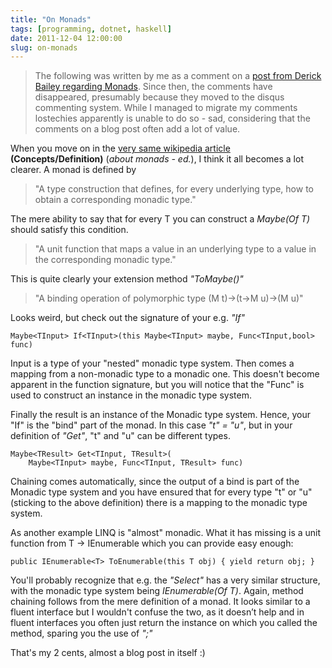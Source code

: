 ```yaml
---
title: "On Monads"
tags: [programming, dotnet, haskell]
date: 2011-12-04 12:00:00
slug: on-monads
---
```


> The following was written by me as a comment on a [post from Derick Bailey regarding Monads][1]. Since then,
> the comments have disappeared, presumably because they moved to the disqus commenting system. While I managed to migrate my comments
> lostechies apparently is unable to do so - sad, considering that the comments on a blog post often add a lot of value.

When you move on in the [very same wikipedia article][2] __(Concepts/Definition)__ (_about monads - ed._), I think it all becomes a lot clearer. A monad is defined by
 
> "A type construction that defines, for every underlying type, how to obtain a corresponding monadic type."

The mere ability to say that for every T you can construct a _Maybe(Of T)_ should satisfy this condition.

> "A unit function that maps a value in an underlying type to a value in the corresponding monadic type."

This is quite clearly your extension method _"ToMaybe()"_
> "A binding operation of polymorphic type (M t)->(t->M u)->(M u)"

Looks weird, but check out the signature of your e.g. _"If"_ 

    Maybe<TInput> If<TInput>(this Maybe<TInput> maybe, Func<TInput,bool> func)

Input is a type of your "nested" monadic type system. Then comes a mapping from a non-monadic type to a monadic one. This doesn't become apparent in the function signature, but you will notice that the "Func" is used to construct an instance in the monadic type system. 

Finally the result is an instance of the Monadic type system. Hence, your "If" is the "bind" part of the monad. In this case _"t" = "u"_, but in your definition of _"Get"_, "t" and "u" can be different types.

    Maybe<TResult> Get<TInput, TResult>(
        Maybe<TInput> maybe, Func<TInput, TResult> func)

Chaining comes automatically, since the output of a bind is part of the Monadic type system and you have ensured that for every type "t" or "u" (sticking to the above definition) there is a mapping to the monadic type system.

As another example LINQ is "almost" monadic. What it has missing is a unit function from T -> IEnumerable which you can provide easy enough:

    public IEnumerable<T> ToEnumerable(this T obj) { yield return obj; }
    
You'll probably recognize that e.g. the _"Select"_ has a very similar structure, with the monadic type system being _IEnumerable(Of T)_. Again, method chaining follows from the mere definition of a monad. It looks similar to a fluent interface but I wouldn't confuse the two, as it doesn’t help and in fluent interfaces you often just return the instance on which you called the method, sparing you the use of _";"_

That's my 2 cents, almost a blog post in itself :)

  [1]: http://lostechies.com/derickbailey/2010/09/30/monads-in-c-which-part-is-the-monad/
  [2]: http://en.wikipedia.org/wiki/Monad_(functional_programming)